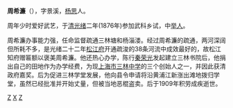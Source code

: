 {{unreferenced|time=2019-03-19T03:00:37+00:00}}
'''周希濂'''（{{bd|？||1909年||catIdx=Z周}}），字景溪，[[杨思|杨思]]人。

周年少时爱好武艺，于[[清朝|清]][[光绪|光绪]]二年(1876年)参加武科乡试，中[[举人|举人]]。

周希濂办事能力强，任命监督疏通三林塘和杨淄溇。经过周希濂的疏通，两河深阔但所耗不多，是光绪二十二年[[松江府|松江府]]开通疏浚的38条河流中成效最好的，故松江知府赠匾额以褒美周希濂。他还热心办学，陈行[[秦荣光|秦荣光]]发起建立三林书院后，他捐出自己的田地作为办学经费，为现[[上海市三林中学|上海市三林中学]]的三个创始人之一，并因此获清政府嘉奖。后为促进三林学堂发展，他向县令申请将沿黄浦江新涨出滩地拨归学堂，虽然已经批准并开始丈量，但被当地恶棍盗卖。后于1909年积劳成疾逝世。


[[Category:上海人|Z]]
[[Category:周姓|X]]
[[Category:上海市三林中学|Z]]